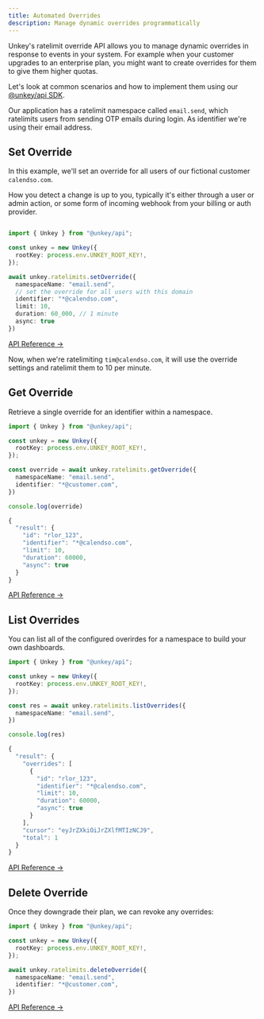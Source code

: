 ```yaml
---
title: Automated Overrides
description: Manage dynamic overrides programmatically
---
```


Unkey's ratelimit override API allows you to manage dynamic overrides in response to events in your system.
For example when your customer upgrades to an enterprise plan, you might want to create overrides for them to give them higher quotas.

Let's look at common scenarios and how to implement them using our [@unkey/api SDK](https://www.unkey.com/docs/libraries/ts/sdk/overview).

Our application has a ratelimit namespace called `email.send`, which ratelimits users from sending OTP emails during login.
As identifier we're using their email address.

## Set Override

In this example, we'll set an override for all users of our fictional customer `calendso.com`.

How you detect a change is up to you, typically it's either through a user or admin action, or some form of incoming webhook from your billing or auth provider.

```ts

import { Unkey } from "@unkey/api";

const unkey = new Unkey({
  rootKey: process.env.UNKEY_ROOT_KEY!,
});

await unkey.ratelimits.setOverride({
  namespaceName: "email.send",
  // set the override for all users with this domain
  identifier: "*@calendso.com",
  limit: 10,
  duration: 60_000, // 1 minute
  async: true
})
```

[API Reference ->](/api-reference/ratelimits/set-override)

Now, when we're ratelimiting `tim@calendso.com`, it will use the override settings and ratelimit them to 10 per minute.

## Get Override

Retrieve a single override for an identifier within a namespace.

```ts
import { Unkey } from "@unkey/api";

const unkey = new Unkey({
  rootKey: process.env.UNKEY_ROOT_KEY!,
});

const override = await unkey.ratelimits.getOverride({
  namespaceName: "email.send",
  identifier: "*@customer.com",
})

console.log(override)

{
  "result": {
    "id": "rlor_123",
    "identifier": "*@calendso.com",
    "limit": 10,
    "duration": 60000,
    "async": true
  }
}
```

[API Reference ->](/api-reference/ratelimits/get-override)

## List Overrides

You can list all of the configured overirdes for a namespace to build your own dashboards.

```ts
import { Unkey } from "@unkey/api";

const unkey = new Unkey({
  rootKey: process.env.UNKEY_ROOT_KEY!,
});

const res = await unkey.ratelimits.listOverrides({
  namespaceName: "email.send",
})

console.log(res)

{
  "result": {
    "overrides": [
      {
        "id": "rlor_123",
        "identifier": "*@calendso.com",
        "limit": 10,
        "duration": 60000,
        "async": true
      }
    ],
    "cursor": "eyJrZXkiOiJrZXlfMTIzNCJ9",
    "total": 1
  }
}
```

[API Reference ->](/api-reference/ratelimits/list-overrides)

## Delete Override

Once they downgrade their plan, we can revoke any overrides:

```ts
import { Unkey } from "@unkey/api";

const unkey = new Unkey({
  rootKey: process.env.UNKEY_ROOT_KEY!,
});

await unkey.ratelimits.deleteOverride({
  namespaceName: "email.send",
  identifier: "*@customer.com",
})
```

[API Reference ->](/api-reference/ratelimits/delete-override)
